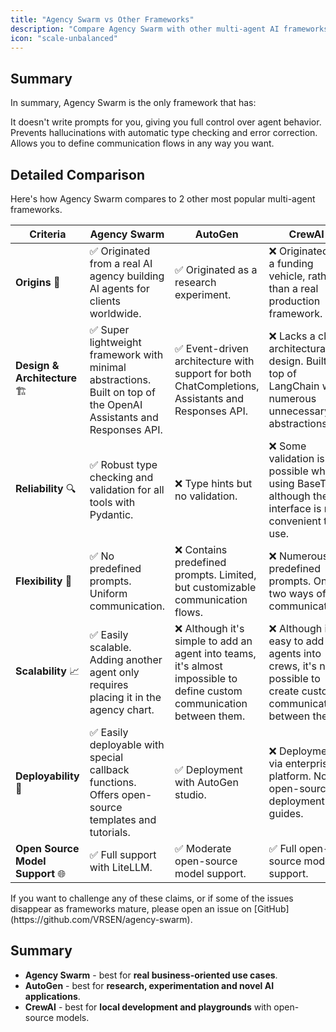 ```yaml
---
title: "Agency Swarm vs Other Frameworks"
description: "Compare Agency Swarm with other multi-agent AI frameworks."
icon: "scale-unbalanced"
---
```


## Summary

In summary, Agency Swarm is the only framework that has:

<CardGroup cols={3}>
  <Card title="No Predefined Prompts" icon="message-code">
    It doesn't write prompts for you, giving you full control over agent behavior.
  </Card>
  <Card title="Automatic Error Correction" icon="shield-check">
    Prevents hallucinations with automatic type checking and error correction.
  </Card>
  <Card title="Uniform Communication Flows" icon="diagram-project">
    Allows you to define communication flows in any way you want.
  </Card>
</CardGroup>

## Detailed Comparison

Here's how Agency Swarm compares to 2 other most popular multi-agent frameworks.

| **Criteria**                       | **Agency Swarm**                                                                                                                                            | **AutoGen**                                                                                                             | **CrewAI**                                                                                                                  |
| ---------------------------------- | ----------------------------------------------------------------------------------------------------------------------------------------------------------- | ----------------------------------------------------------------------------------------------------------------------- | --------------------------------------------------------------------------------------------------------------------------- |
| **Origins** 🏁                     | ✅ Originated from a real AI agency building AI agents for clients worldwide.                                                                                | ✅ Originated as a research experiment.                                                                                  | ❌ Originated as a funding vehicle, rather than a real production framework.                                                     |
| **Design & Architecture** 🏗️      | ✅ Super lightweight framework with minimal abstractions. Built on top of the OpenAI Assistants and Responses API.                                                         | ✅ Event-driven architecture with support for both ChatCompletions, Assistants and Responses API.                                   | ❌ Lacks a clear architectural design. Built on top of LangChain with numerous unnecessary abstractions.                    |
| **Reliability** 🔍                 | ✅ Robust type checking and validation for all tools with Pydantic.                                                                                           | ❌ Type hints but no validation.                                                                                         | ❌ Some validation is possible when using BaseTool, although the interface is not convenient to use.                         |
| **Flexibility** 🔄                 | ✅ No predefined prompts. Uniform communication.                                                                                                             | ❌ Contains predefined prompts. Limited, but customizable communication flows.                                           | ❌ Numerous predefined prompts. Only two ways of communication.                                                             |
| **Scalability** 📈                | ✅ Easily scalable. Adding another agent only requires placing it in the agency chart.                                                                        | ❌ Although it's simple to add an agent into teams, it's almost impossible to define custom communication between them. | ❌ Although it's easy to add agents into crews, it's not possible to create custom communication between them.               |
| **Deployability** 🚀               | ✅ Easily deployable with special callback functions. Offers open-source templates and tutorials.                                                            | ✅ Deployment with AutoGen studio.                                                                                       | ❌ Deployment via enterprise platform. No open-source deployment guides.                                                    |
| **Open Source Model Support** 🌐   | ✅ Full support with LiteLLM.                                                                                                        | ✅ Moderate open-source model support.                                                                                   | ✅ Full open-source model support.                                                                                           |

<Note>
  If you want to challenge any of these claims, or if some of the issues disappear as frameworks mature, please open an issue on [GitHub](https://github.com/VRSEN/agency-swarm).
</Note>

## Summary

- **Agency Swarm** - best for **real business-oriented use cases**.
- **AutoGen** - best for **research, experimentation and novel AI applications**.
- **CrewAI** - best for **local development and playgrounds** with open-source models.
